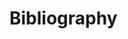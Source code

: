 # Bibliography {-}
```{=latex}
\markboth{\MakeUppercase{Bibliography}}{} % have to explicitly state what to put in the heading (bug in bookdown?)
\backmatter % here the unnumbered chapters start
```

```{=latex}
%format the references so they have a hanging indent. Remove these (and the \endgroup command) if you want regular indentation.
\begingroup
\hspace{\parindent}
\setlength{\parindent}{-0.25in}
\setlength{\leftskip}{0.25in}
\setlength{\parskip}{0pt}
```

<div id="refs"></div>

\endgroup
